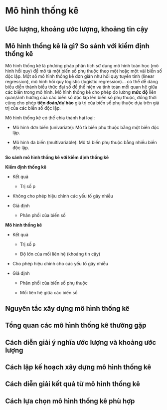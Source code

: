 # Mô hình thống kê

## Ước lượng, khoảng ước lượng, khoảng tin cậy

## Mô hình thống kê là gì? So sánh với kiểm định thống kê

Mô hình thống kê là phương pháp phân tích sử dụng mô hình toán học (mô hình hồi quy) để mô tả một biến số phụ thuộc theo một hoặc một vài biến số độc lập. Một số mô hình thống kê đơn giản như hồi quy tuyến tính (linear regression), mô hình hồi quy logistic (logistic regression)... có thể dễ dàng biểu diễn thành biểu thức đại số để thể hiện và tính toán mối quan hệ giữa các biến trong mô hình. Mô hình thống kê cho phép đo lường **mức độ** liên quan/ảnh hưởng của các biến số độc lập lên biến số phụ thuộc, đồng thời cũng cho phép **tiên đoán/dự báo** giá trị của biến số phụ thuộc dựa trên giá trị của các biến số độc lập.

Mô hình thống kê có thể chia thành hai loại:

* Mô hình đơn biến (univariate): Mô tả biến phụ thuộc bằng một biến độc lập.

* Mô hình đa biến (multivariable): Mô tả biến phụ thuộc bằng nhiều biến độc lập.

**So sánh mô hình thống kê với kiểm định thống kê**

**Kiểm định thống kê**

* Kết quả

  + Trị số p

* Không cho phép hiệu chỉnh các yếu tố gây nhiễu

* Giả định

  + Phân phối của biến số

**Mô hình thống kê**

* Kết quả

  + Trị số p
  
  + Độ lớn của mối liên hệ (khoảng tin cậy)

* Cho phép hiệu chỉnh cho các yếu tố gây nhiễu

* Giả định

  + Phân phối của biến số phụ thuộc
  
  + Mối liên hệ giữa các biến số


## Nguyên tắc xây dựng mô hình thống kê

## Tổng quan các mô hình thống kê thường gặp

## Cách diễn giải ý nghĩa ước lượng và khoảng ước lượng

## Cách lập kế hoạch xây dựng mô hình thống kê

## Cách diễn giải kết quả từ mô hình thống kê

## Cách lựa chọn mô hình thống kê phù hợp

